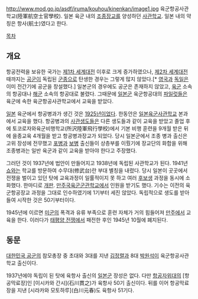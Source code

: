 http://www.mod.go.jp/asdf/iruma/kouhou/kinenkan/image1.jpg
육군항공사관학교(陸軍航空士官學校). 일본 육군 내의 [[조종]][[장교]]를 양성하던 [[사관학교]]. 일본 내의 약칭은 항사(航士)였다고 한다.

[[목차]]
== 개요 ==
항공전력을 보유한 국가는 [[제1차 세계대전]] 이후로 크게 증가하였으나, [[제2차 세계대전]] 때까지는 [[공군]]이 독립된 [[군종]]으로 탄생한 경우는 그렇게 많지 않았다.[* [[영국]]과 [[독일]]은 이미 전간기에 공군을 창설했다.] 일본군의 경우에도 공군은 존재하지 않았고, [[육군]] 소속의 항공대나 [[해군]] 소속의 항공대로 불렸다. 그때문에 [[일본군]] 육군항공대의 [[파일럿]]들은 육군에 속한 육군항공사관학교에서 교육을 받았다.

[[일본]] 육군에서 항공병과가 생긴 것은 [[1925년]]이었다. 한동안은 [[일본육군사관학교]] 본과에서 교육을 했다. 항공병과의 [[사관생도]]들은 다른 생도들과 같이 교육을 받았고 졸업 후에 토코로자와육군비행학교(所沢陸軍飛行學校)에서 기본 비행 훈련을 9개월 받은 뒤에 을종교육 4개월을 받고 항공병과장교가 되었다. 당시 일본군에서 조종 병과 출신은 고위 장성에 전무했고 [[포병]]과 [[보병]] 출신들이 상층부를 이뤘기에 장교단의 화합을 위해 조종병과는 일반 육군과 같이 교육을 받아야 한다고 주장했다.

그러던 것이 1937년에 법안이 만들어지고 1938년에 독립된 사관학교가 된다. 1941년 [[쇼와]]는 학교를 방문하여 수무대(修武台)란 부대 별칭을 내렸다. 당시 일본이 곳곳에서 전쟁을 벌이고 있던 탓에 교육과정이 일률적이지 못 하고 여러 [[후보생]] 과정을 동시에 소화했다. 한마디로 [[개판]]. [[만주국육군군관학교]]에서 인원을 받기도 했다. 기수는 이전의 육군항공장교 과정을 그대로 인수하였기에 1기부터 세진 않았다. 독립적으로 생도를 받아들여 시작한 것은 50기부터이다. 

1945년에 이르면 [[미군]]의 폭격과 유류 부족으로 훈련 자체가 거의 힘들어져 [[만주]]에서 교육을 한다. 이러다가 [[태평양 전쟁]]에서 패전한 후인 1945년 10월에 폐지된다.

== 동문 ==
[[대한민국 공군]]의 참모총장 중 초대와 3대를 지낸 [[김정렬]]과 8대 [[박원석]]이 육군항공사관학교 출신이다.

1937년에야 독립이 된 탓에 육항사 출신의 [[일본군]] 장성은 없다. 다만 [[항공자위대]]의 [항공막료장]인 [이시카와 간시](石川貫之)가 육항사 50기 출신이다. 뒤를 이어 항공막료장을 지낸 [시라카와 모토하루](白川元春)도 육항사 51기다.
